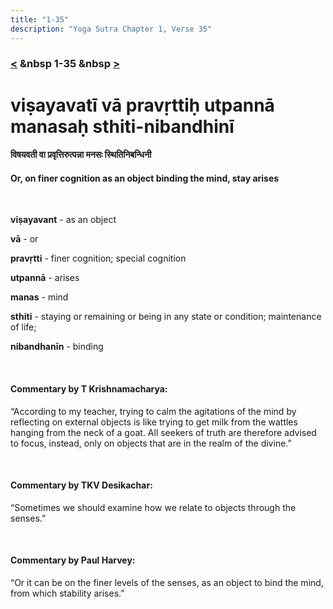 ```yaml
---
title: "1-35"
description: "Yoga Sutra Chapter 1, Verse 35"
---
```


### [<](/Chapter-1/1-34) &nbsp 1-35 &nbsp [>](/Chapter-1/1-36/)

# viṣayavatī vā pravṛttiḥ utpannā manasaḥ sthiti-nibandhinī

#### विषयवती वा प्रवृत्तिरुत्पन्ना मनसः स्थितिनिबन्धिनी

#### Or, on finer cognition as an object binding the mind, stay arises

<br />

**viṣayavant** - as an object <br />

**vā** - or <br />

**pravṛtti** - finer cognition; special cognition <br />

**utpannā** - arises <br />

**manas** - mind <br />

**sthiti** - staying or remaining or being in any state or condition; maintenance of life; <br />

**nibandhanīn** - binding

<br />

#### Commentary by T Krishnamacharya:

“According to my teacher,
trying to calm the agitations of the mind by reflecting on external objects
is like trying to get milk from the wattles hanging from the neck of a goat.
All seekers of truth are therefore advised to focus,
instead, only on objects that are in the realm of the divine.”

<br />

#### Commentary by TKV Desikachar:

“Sometimes we should examine how we relate to objects through the senses.”

<br />

#### Commentary by Paul Harvey:

“Or it can be on the finer levels of the senses,
as an object to bind the mind,
from which stability arises.”
